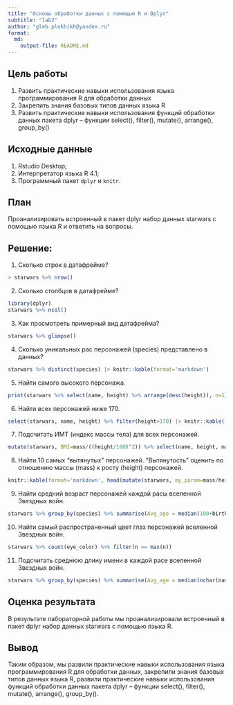 ```yaml
---
title: "Основы обработки данных с помощью R и Dplyr"
subtitle: "lab2"
author: "gleb.plokhikh@yandex.ru"
format: 
  md:
    output-file: README.md
---
```


## Цель работы

1. Развить практические навыки использования языка программирования R для обработки данных
2. Закрепить знания базовых типов данных языка R
3. Развить практические навыки использования функций обработки данных пакета dplyr – функции select(), filter(), mutate(), arrange(), group_by()

## Исходные данные

1. Rstudio Desktop;
2. Интерпретатор языка R 4.1;
3. Программный пакет `dplyr` и `knitr`.
     
       
 
## План

Проанализировать встроенный в пакет dplyr набор данных starwars с помощью языка R и ответить на вопросы.   

## Решение:   

1. Сколько строк в датафрейме?

```r
> starwars %>% nrow()
```

2. Сколько столбцов в датафрейме?

```r
library(dplyr)
starwars %>% ncol()
```

3. Как просмотреть примерный вид датафрейма?

```r
starwars %>% glimpse()
```

4. Сколько уникальных рас персонажей (species) представлено в данных?

```r
starwars %>% distinct(species) |> knitr::kable(format='markdown')
```

5. Найти самого высокого персонажа.

```r
print(starwars %>% select(name, height) %>% arrange(desc(height)), n=1)
```

6. Найти всех персонажей ниже 170.

```r
select(starwars, name, height) %>% filter(height>170) |> knitr::kable(format='markdown')
```

7. Подсчитать ИМТ (индекс массы тела) для всех персонажей. 

```r
mutate(starwars, BMI=mass/((height/100)^2)) %>% select(name, height, mass, BMI) |> knitr::kable(format='markdown')
```

8. Найти 10 самых “вытянутых” персонажей. “Вытянутость” оценить по отношению массы (mass) к росту (height) персонажей.

```r
knitr::kable(format='markdown', head(mutate(starwars, my_param=mass/height) %>% arrange(my_param) %>% select(name, height, mass, my_param), n=10))
```

9. Найти средний возраст персонажей каждой расы вселенной Звездных войн.

```r
starwars %>% group_by(species) %>% summarise(Avg_age = median(100+birth_year, na.rm = TRUE)) |> knitr::kable(format='markdown')
```

10. Найти самый распространенный цвет глаз персонажей вселенной Звездных войн.

```r
starwars %>% count(eye_color) %>% filter(n == max(n))
```

11. Подсчитать среднюю длину имени в каждой расе вселенной Звездных войн.

```r
starwars %>% group_by(species) %>% summarise(Avg_age = median(nchar(name), na.rm = TRUE)) |> knitr::kable(format='markdown')
```

## Оценка результата

 В результате лабораторной работы мы проанализировали встроенный в пакет dplyr набор данных starwars с помощью языка R.

## Вывод

Таким образом, мы развили практические навыки использования языка программирования R для обработки данных, закрепили знания базовых типов данных языка R, развили практические навыки использования функций обработки данных пакета dplyr – функции select(), filter(), mutate(), arrange(), group_by().